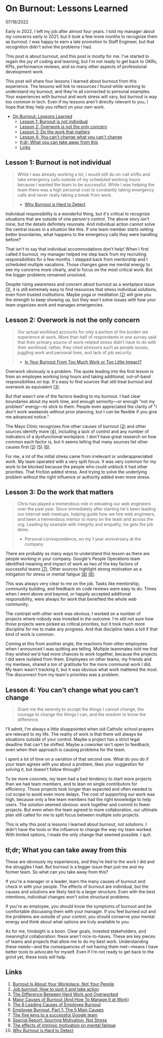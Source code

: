 
<Head>
  <title>On Burnout</title>
  <link
    rel="icon"
    href="data:image/svg+xml,<svg xmlns=%22http://www.w3.org/2000/svg%22 viewBox=%220 0 100 100%22><text y=%22.9em%22 font-size=%2290%22>🌊</text></svg>"
  />
</Head>

# On Burnout: Lessons Learned

07/19/2022

Early in 2022, I left my job after almost four years. I told my manager about my
concerns early in 2021, but it took a few more months to recognize them as
burnout. I was happy to earn a late promotion to Staff Engineer, but that
recognition didn't solve the problems I had.

This post is about burnout, and this post is mostly for me. I've started to
regain the joy of coding and learning, but I'm not ready to get back to OKRs,
KPIs, performance reviews, and so many other aspects of professional development
work.

This post will share four lessons I learned about burnout from this experience.
The lessons will link to resources I found while working to understand my burnout,
and they're all connected to personal examples. Your experiences with burnout
and work stress will vary, but burnout is way too common in tech. Even if my lessons
aren't directly relevant to you, I hope that they help you reflect on your own
work.

- [On Burnout: Lessons Learned](#on-burnout-lessons-learned)
  - [Lesson 1: Burnout is not individual](#lesson-1-burnout-is-not-individual)
  - [Lesson 2: Overwork is not the only concern](#lesson-2-overwork-is-not-the-only-concern)
  - [Lesson 3: Do the work that matters](#lesson-3-do-the-work-that-matters)
  - [Lesson 4: You can't change what you can't change](#lesson-4-you-cant-change-what-you-cant-change)
  - [tl;dr; What you can take away from this](#tldr-what-you-can-take-away-from-this)
  - [Links](#links)

## Lesson 1: Burnout is not individual

> While I was already working a lot, I would still do on-call shifts and take
> emergency calls outside of my scheduled working hours because I wanted the
> team to be successful. While I was helping the team there was a high personal
> cost to constantly taking emergency calls and never really taking a break from
> work.
>
> - [Why Burnout is Hard to Detect](https://doordash.engineering/2021/09/02/why-burnout-is-hard-to-detect/)

Individual responsibility is a wonderful thing, but it's critical to recognize
situations that are outside of one person's control. The above story isn't mine,
but the details definitely resonate. And individual action cannot solve the
central issues in a situation like this. If one team member starts setting
better boundaries, what happens to the emergency calls they were handling
before?

That isn't to say that individual accommodations don't help! When I first called
it burnout, my manager helped me step back from my recruiting responsibilities
for a few months. I stepped back from mentorship and I scheduled multiple
vacations. Those changes gave me mental energy to see my concerns more clearly,
and to focus on the most critical work. But the bigger problems remained
unsolved.

Despite rising awareness and concern about burnout as a workplace issue [(1)][1],
it is still extremely easy to find resources that stress individual solutions,
even from trusted institutions. Maybe yoga or meditation [(2)][2] will give you
the strength to keep showing up, but they won't solve issues with how your team
organizes work and manages emergencies.

## Lesson 2: Overwork is not the only concern

> Our actual workload accounts for only a portion of the burden we experience at
> work. More than half of respondents in one survey said that their primary
> source of work-related stress didn’t have to do with their workload; rather,
> they cited stressors such as people issues, juggling work and personal lives,
> and lack of job security.
>
> - [Is Your Burnout From Too Much Work or Too Little Impact?](https://hbr.org/2021/12/is-your-burnout-from-too-much-work-or-too-little-impact)

Overwork obviously is a problem. The quote leading into the first lesson is from
an employee working long hours and taking additional, out-of-band responsibilities
on top. It's easy to find sources that still treat burnout and overwork as
equivalent [(3)][3].

But that wasn't one of the factors leading to my burnout. I had clear boundaries
about my work time, and enough seniority—or enough "not my problem" energy—to
stick to them. People even appreciated the clarity of "I don't work weekends
without prior planning, but I _can_ be flexible if you give me advanced notice."

The Mayo Clinic recognizes five other causes of burnout [(2)][2] and other
sources identify more [(4)][4], including a lack of control and any number of
indicators of a dysfunctional workplace. I don't have great research on how
common each factor is, but it seems telling that many sources list other
causes first [(2)][2] [(5)][5] [(6)][6].

For me, a lot of the initial stress
came from irrelevant or underappreciated work. My team operated with a
very split focus. It was very common for my work to be blocked because the people
who could unblock it had other priorities. That friction added stress. And
trying to solve the underlying problem without the right influence or authority
added even more stress.

## Lesson 3: Do the work that matters

> Chris has played a tremendous role in elevating our web engineers over the
> past year. Since immediately after starting he's been leading our internal
> web meetups, helping guide how we hire web engineers, and been a tremendous
> mentor to many on the team and across the org. Leading by example with
> integrity and empathy, he gets the job done.
>
> - Personal correspondence, on my 1 year anniversary at the company

There are probably as many ways to understand this lesson as there are people
working in your company. Google's People Operations team identified meaning and
impact of work as two of the key factors of successful teams [(7)][7]. Other
sources highlight strong motivation as a mitigation for stress or mental
fatigue [(8)][8] [(9)][9].

This was always very clear to me on the job. Tasks like mentorship, community
building, and feedback on code reviews were easy to do. Times when I went
above and beyond, or happily accepted additional responsibility, were always for
work that benefited the whole web community.

The contrast with other work was obvious. I worked on a number of projects
where nobody was invested in the outcome. I'm still not sure how those projects
were picked as critical priorities, but it took much more discipline for me
to make any progress. And that discipline takes a toll if that kind of work is
common.

Coming at this from another angle, the reactions from other employees when I
announced I was quitting are telling. Multiple teammates told me that they
wished we'd had more chances to work together, because the projects I did were
isolated from them. Employees on other teams, my friends and my mentees, shared
a ton of gratitude for the more communal work I did. My team wasn't tracking it,
but it was obvious what work mattered the most. The disconnect from my team's
priorities was a problem.

## Lesson 4: You can't change what you can't change

> Grant me the serenity to accept the things I cannot change, the courage to
> change the things I can, and the wisdom to know the difference.

I'll admit, I'm always a little disappointed when old Catholic school prayers
are relevant to my life. The reality of work is that there will always be
situations outside of your control. Maybe a project has a strict legal deadline
that can't be shifted. Maybe a coworker isn't open to feedback, even when their
approach is causing problems for the team.

I spent a lot of time on a variation of that second one. What do
you do if your team agrees with you about a problem, likes your suggestion for
solving it, but doesn't follow through?

To be more concrete, my team had a bad tendency to start more projects than
we had team members, and to lean on single contributors for efficiency.
Those projects took longer than expected and often needed to cut scope to avoid
even more delays. The cost of supporting our work was high, because only a few
team members had the right knowledge to help users.
The solution seemed obvious: work together and commit to fewer projects.
But even when the team agreed to more collaboration, our ultimate plan
still called for me to split focus between multiple solo projects.

This is why this post is lessons I learned about burnout, not solutions. I didn't
have the tools or the influence to change the way my team worked. With limited
options, I made the only change that seemed possible. I quit.

## tl;dr; What you can take away from this

These are obviously my experiences, and they're tied to the work I did and the
struggles I had. But burnout is a bigger issue than just me and my
former team. So what can you take away from this?

If you're a manager or a leader, learn the many causes of burnout and check in
with your people. The effects of burnout are individual, but the causes and
solutions are likely tied to a larger structure. Even with the best intentions,
individual changes won't solve structural problems.

If you're an employee, you should know the symptoms of burnout and be comfortable
discussing them with your manager. If you feel burned out and the problems
are outside of your control, you should conserve your mental energy and think
about what options are truly available to you.

As for me, hindsight is a boon. Clear goals, invested stakeholders, and meaningful
collaboration: these aren't nice-to-haves. These are key pieces of teams and
projects that allow me to do my best work. Understanding these needs—and the
consequences of not having them met—means I have better tools to advocate for
myself. Even if I'm not ready to get back to the grind yet, these tools will help.

## Links

1. [Burnout Is About Your Workplace, Not Your People][1]
2. [Job burnout: How to spot it and take action][2]
3. [The Difference Between Hard Work and Overworked][3]
4. [Major Causes of Burnout (And How To Manage It at Work)][4]
5. [The 6 Leading Causes of Employee Burnout][5]
6. [Employee Burnout, Part 1: The 5 Main Causes][6]
7. [The five keys to a successful Google team][7]
8. [Special Report: Spurring Motivation, Not Stress][8]
9. [The effects of intrinsic motivation on mental fatigue][9]
10. [Why Burnout is Hard to Detect](https://doordash.engineering/2021/09/02/why-burnout-is-hard-to-detect/)

[1]: https://hbr.org/2019/12/burnout-is-about-your-workplace-not-your-people 'Burnout Is About Your Workplace, Not Your People'
[2]: https://www.mayoclinic.org/healthy-lifestyle/adult-health/in-depth/burnout/art-20046642 'Job burnout: How to spot it and take action'
[3]: https://www.pridestaff.com/blog/hard-work-or-overworked/ 'The Difference Between Hard Work and Overworked'
[4]: https://www.indeed.com/career-advice/career-development/causes-of-burnout 'Major Causes of Burnout (And How To Manage It at Work)'
[5]: https://www.mywellbeingindex.org/blog/the-6-leading-causes-of-employee-burnout 'The 6 Leading Causes of Employee Burnout'
[6]: https://www.gallup.com/workplace/237059/employee-burnout-part-main-causes.aspx 'Employee Burnout, Part 1: The 5 Main Causes'
[7]: https://rework.withgoogle.com/blog/five-keys-to-a-successful-google-team/ 'The five keys to a successful Google team'
[8]: https://www.kornferry.com/institute/motivation-stress-innovation 'Special Report: Spurring Motivation, Not Stress'
[9]: https://journals.plos.org/plosone/article?id=10.1371/journal.pone.0243754 'The effects of intrinsic motivation on mental fatigue'
